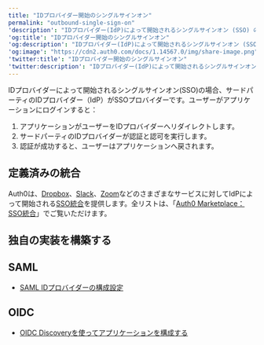 ```yaml
---
title: "IDプロバイダー開始のシングルサインオン"
permalink: "outbound-single-sign-on"
'description': "IDプロバイダー(IdP)によって開始されるシングルサインオン (SSO) の概要。"
'og:title': "IDプロバイダー開始のシングルサインオン"
'og:description': "IDプロバイダー(IdP)によって開始されるシングルサインオン (SSO) の概要。"
'og:image': "https://cdn2.auth0.com/docs/1.14567.0/img/share-image.png"
'twitter:title': "IDプロバイダー開始のシングルサインオン"
'twitter:description': "IDプロバイダー(IdP)によって開始されるシングルサインオン (SSO) の概要。"
---
```


IDプロバイダーによって開始されるシングルサインオン(<Tooltip data-tooltip-id="react-containers-DefinitionTooltip-0" href="/docs/ja-jp/glossary?term=single-sign-on" tip="シングルサインオン（SSO）: ユーザーが1つのアプリケーションにログインした後、そのユーザーを他のアプリケーションに自動的にログインさせるサービス。" cta="用語集の表示">SSO</Tooltip>)の場合、サードパーティのIDプロバイダー（<Tooltip data-tooltip-id="react-containers-DefinitionTooltip-2" href="/docs/ja-jp/glossary?term=idp" tip="IDプロバイダー（IdP）: デジタルIDを保存および管理するサービス。" cta="用語集の表示">IdP</Tooltip>）がSSOプロバイダーです。ユーザーがアプリケーションにログインすると：

1. アプリケーションがユーザーをIDプロバイダーへリダイレクトします。
2. サードパーティのIDプロバイダーが認証と認可を実行します。
3. 認証が成功すると、ユーザーはアプリケーションへ戻されます。

## 定義済みの統合

Auth0は、[Dropbox](https://marketplace.auth0.com/integrations/dropbox-sso)、[Slack](https://marketplace.auth0.com/integrations/slack-sso)、[Zoom](https://marketplace.auth0.com/integrations/zoom-sso)などのさまざまなサービスに対してIdPによって開始される[SSO統合](/docs/ja-jp/customize/integrations/sso-integrations)を提供します。全リストは、「[Auth0 Marketplace：SSO統合](https://marketplace.auth0.com/features/sso-integrations)」でご覧いただけます。

## 独自の実装を構築する

## SAML

* [SAML IDプロバイダーの構成設定](/docs/ja-jp/authenticate/protocols/saml/saml-identity-provider-configuration-settings)

## OIDC

* [OIDC Discoveryを使ってアプリケーションを構成する](/docs/ja-jp/get-started/applications/configure-applications-with-oidc-discovery)